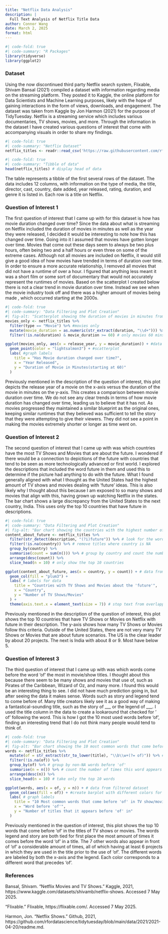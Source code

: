 ```yaml
---
title: "Netflix Data Analysis"
description: |
  Full Text Analysis of Netflix Title Data
author: Connor Wang
date: March 2, 2025
format: html
---
```


```r
#| code-fold: true
#| code-summary: "R Packages"
library(tidyverse)
library(ggplot2)
```

### Dataset

Using the now discontinued third party Netflix search system, Flixable, Shivam Bansal (2021) compiled a dataset with information regarding media on the streaming platform. They posted it to Kaggle, the online platform for Data Scientists and Machine Learning purposes, likely with the hope of gaining interactions in the form of views, downloads, and engagement. The dataset was taken from Kaggle by Jon Harmon (2021) for the purpose of TidyTuesday. Netflix is a streaming service which includes various documentaries, TV shows, movies, and more. Through the information in the dataset I have created various questions of interest that come with accompanying visuals in order to share my findings.

```r
#| code-fold: true
#| code-summary: "Netflix Dataset"
netflix_titles <- readr::read_csv('https://raw.githubusercontent.com/rfordatascience/tidytuesday/main/data/2021/2021-04-20/netflix_titles.csv') # load data
```

```r
#| code-fold: true
#| code-summary: "Tibble of data"
head(netflix_titles) # display head of data
```

The table represents a tibble of the first several rows of the dataset. The data includes 12 columns, with information on the type of media, the title, director, cast, country, date added, year released, rating, duration, and genre it is listed in. Each row is a title on Netflix.

### Question of Interest 1

The first question of interest that I came up with for this dataset is how has movie duration changed over time? Since the data about what is streaming on Netflix included the duration of movies in minutes as well as the year they were released, I decided it would be interesting to note how this has changed over time. Going into it I assumed that movies have gotten longer over time. Movies that come out these days seem to always be two plus hours, often being two and a half hours or even three on some of the extreme cases. Although not all movies are included on Netflix, it would still give a good idea of how movies have trended in terms of duration over time. In order to ensure a more accurate relationship, I removed all movies that did not have a runtime of over a hour. I figured that anything less meant it was a short film or some sort of documentary that would not accurately represent the runtimes of movies. Based on the scatterplot I created below there is not a clear trend in movie duration over time. Instead we see when the movie industry took off and there was a higher amount of movies being made , which occurred starting at the 2000s.

```r
#| code-fold: true
#| code-summary: "Data Filtering and Plot Creation"
#| fig-alt: "Scatterplot showing the duration of movies in minutes from the mid 1900s to 2022. There is no clear trend in the data and movies have stayed similar lenghts over time. there is an outlier in the late 2010s of a movie with a runtime longer than 300 minutes."
movies_only <- netflix_titles %>%
  filter(type == "Movie") %>% #movies only
  mutate(movie_duration = as.numeric(str_extract(duration, "\\d+"))) %>% # only the numbers from the duration (says min originally)
  filter(!is.na(duration) & movie_duration >= 60) # only movies 60 mins or longer

ggplot(movies_only, aes(x = release_year, y = movie_duration)) + #data from filtered dataset
  geom_point(color = "lightsalmon3") + #scatterplot 
  labs( #graph labels
    title = "Has Movie duration changed over time?",
    x = "Year Released",
    y = "Duration of Movie in Minutes(starting at 60)"
  )
```

Previously mentioned in the description of the question of interest, this plot depicts the release year of a movie on the x-axis versus the duration of the movie in minutes on the y-axis. This creates a comparison between movie duration over time. We do not see any clear trends in terms of how movie duration has changed over time, leading us to believe that it has not. As movies progressed they maintained a similar blueprint as the original ones, keeping similar runtimes that they believed was sufficient to tell the story that they were attempting to give their viewers. They did not see a point in making the movies extremely shorter or longer as time went on.

### Question of Interest 2

The second question of interest that I came up with was which countries have the most TV Shows and Movies that are about the future. I wondered if there would be a connection to depictions of the future with countries that tend to be seen as more technologically advanced or first world. I explored the descriptions that included the word future in them and used this to determine if the picture had anything to do with the future. What I found generally aligned with what I thought as the United States had the highest amount of TV shows and movies dealing with 'future' ideas. This is also likely why I thought about this because I am exposed to so many shows and movies that align with this, having grown up watching Netflix in the states. The bar chart shows a large discrepancy from the United States to the next country, India. This uses only the top 10 countries that have future in descriptions.

```r
#| code-fold: true
#| code-summary: "Data Filtering and Plot Creation"
#| fig-alt: "Bar chart showing the countries with the highest number of TV shows and movies about the 'future'. These titles are on Netflix, with the highest counts coming from the United States, India, and the United Kingdom."
content_about_future <- netflix_titles %>%
  filter(str_detect(description, "(?i)future")) %>% # look for the word future in descriptions
  filter(!is.na(country)) %>% # remove titles where country is NA
  group_by(country) %>% 
  summarise(count = sum(n())) %>% # group by country and count the number of times it appears
  arrange(desc(count)) %>%
  slice_head(n = 10) # only show the top 10 countries

ggplot(content_about_future, aes(x = country, y = count)) + # data from filtered dataset
  geom_col(fill = "plum3") + 
  labs( # labels for data
    title = "Countries with TV Shows and Movies about the 'future'",
    x = "Country",
    y = "Number of TV Shows/Movies"
  ) +
  theme(axis.text.x = element_text(size = 7)) # stop text from overlapping
```

Previously mentioned in the description of the question of interest, this plot shows the top 10 countries that have TV Shows or Movies on Netflix with future in their description. The y-axis shows how many TV Shows or Movies follow this criteria. Outside of the United States, there are not very many TV Shows or Movies that are about future scenarios. The US is the clear leader by about 20 projects. The next is India with about 8 or 9. Most have below 5.

### Question of Interest 3

The third question of interest that I came up with was which words come before the word 'of' the most in movie/show titles. I thought about this because there seem to be many shows and movies that use of, such as Pirates of the Caribbean, Wizard of Oz, and many more. I found this would be an interesting thing to see. I did not have much prediction going in, but after seeing the data it makes sense. Words such as story and legend tend to come before of. Many title creators likely see it as a good way of making a fantastical-sounding title, such as the story of \_\_\_ or the legend of \_\_\_. I used the title column in the data to create a lookaround that checked for ' of' following the word. This is how I got the 10 most used words before 'of', finding an interesting trend that I do not think many people would tend to think of.

```r
#| code-fold: true
#| code-summary: "Data Filtering and Plot Creation"
#| fig-alt: "Bar chart showing the 10 most common words that come before 'of' in Netflix TV show/movie titles. The two that appear the most are legends and story, with secrets being a close third."
words <- netflix_titles %>%
  mutate(of = str_extract(str_to_lower(title), "\\b\\w+(?= of)")) %>% # extract the word that comes right before 'of'
  filter(!is.na(of)) %>% 
  group_by(of) %>% # group by non-NA words before 'of'
  summarise(n = n()) %>% # count the number of times this word appears before 'of'
  arrange(desc(n)) %>%
  slice_head(n = 10) # take only the top 10 words

ggplot(words, aes(x = of, y = n)) + # data from filtered dataset
  geom_col(aes(fill = of)) + #create barplot with different colors for each word
  labs( # graph labels
    title = "10 Most common words that come before 'of' in TV show/movie titles",
    x = "Word before 'of'",
    y = "Number of titles that it appears before 'of' in"
  )
```

Previously mentioned in the question of interest, this plot shows the top 10 words that come before 'of' in the titles of TV shows or movies. The words legend and story are both tied for first place the most amount of times it comes before the word 'of' in a title. The 7 other words also appear in front of 'of' a considerable amount of times, all of which having at least 6 projects in which they are used in the title prior to the use of 'of'. The different words are labeled by both the x-axis and the legend. Each color corresponds to a different word that precedes 'of'.

### References

Bansal, Shivam. “Netflix Movies and TV Shows.” Kaggle, 2021, https://www.kaggle.com/datasets/shivamb/netflix-shows. Accessed 7 May 2025.

“Flixable.” Flixable, https://flixable.com/. Accessed 7 May 2025.

Harmon, Jon. “Netflix Shows.” Github, 2021, https://github.com/rfordatascience/tidytuesday/blob/main/data/2021/2021-04-20/readme.md.
